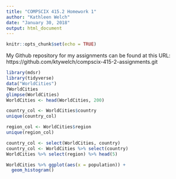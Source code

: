 ```yaml
---
title: "COMPSCIX 415.2 Homework 1"
author: "Kathleen Welch"
date: "January 30, 2018"
output: html_document
---
```


```r
knitr::opts_chunk$set(echo = TRUE)
```
My Github repository for my assignments can be found at this URL: https://github.com/ktywelch/compscix-415-2-assignments.git

```r
library(mdsr)
library(tidyverse)
data("WorldCities")
?WorldCities
glimpse(WorldCities)
WorldCities <- head(WorldCities, 200)
```
```r
country_col <- WorldCities$country
unique(country_col)

region_col <- WorldCities$region
unique(region_col)

country_col <- select(WorldCities, country)
country_col <- WorldCities %>% select(country)
WorldCities %>% select(region) %>% head(5)
```
``` r
WorldCities %>% ggplot(aes(x = population)) + 
  geom_histogram()


``` 